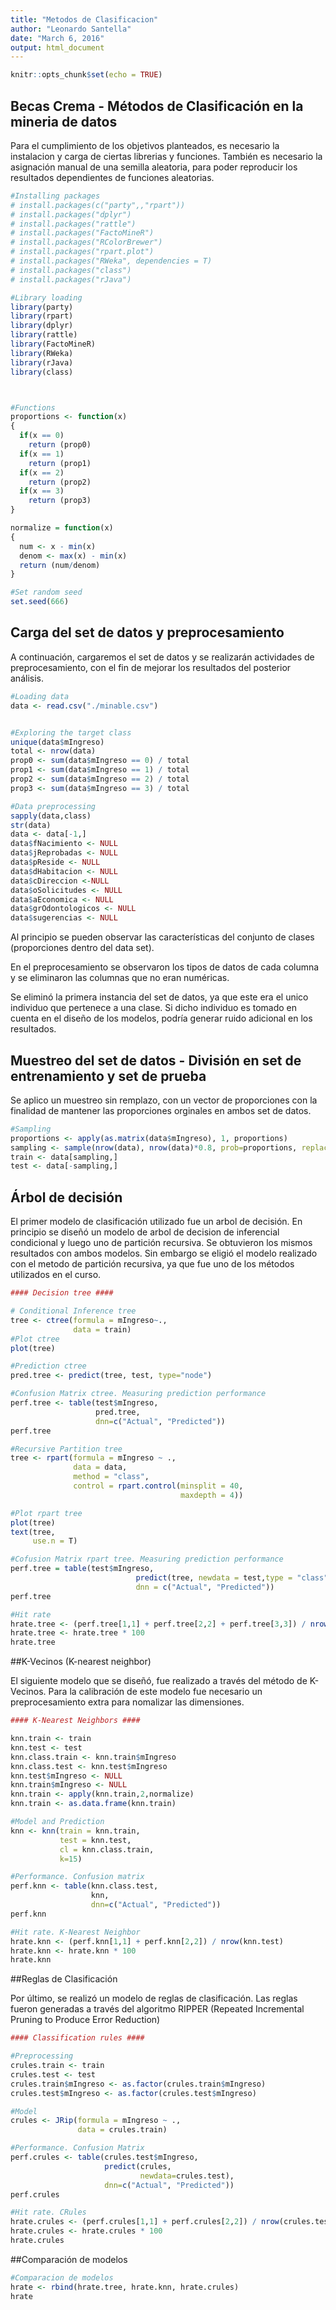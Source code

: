 ```yaml
---
title: "Metodos de Clasificacion"
author: "Leonardo Santella"
date: "March 6, 2016"
output: html_document
---
```


```r
knitr::opts_chunk$set(echo = TRUE)
```

## Becas Crema - Métodos de Clasificación en la mineria de datos

Para el cumplimiento de los objetivos planteados, es necesario la instalacion y carga de ciertas librerias y funciones. También es necesario la asignación manual de una semilla aleatoria, para poder reproducir los resultados dependientes de funciones aleatorias.


```r
#Installing packages
# install.packages(c("party",,"rpart"))
# install.packages("dplyr")
# install.packages("rattle")
# install.packages("FactoMineR")
# install.packages("RColorBrewer")
# install.packages("rpart.plot")
# install.packages("RWeka", dependencies = T)
# install.packages("class")
# install.packages("rJava")

#Library loading
library(party)
library(rpart)
library(dplyr)
library(rattle)
library(FactoMineR)
library(RWeka)
library(rJava)
library(class)



#Functions
proportions <- function(x) 
{
  if(x == 0)
    return (prop0)
  if(x == 1)
    return (prop1)
  if(x == 2)
    return (prop2)
  if(x == 3)
    return (prop3)
}

normalize = function(x)
{
  num <- x - min(x)
  denom <- max(x) - min(x)
  return (num/denom)
}

#Set random seed
set.seed(666)
```

## Carga del set de datos y preprocesamiento

A continuación, cargaremos el set de datos y se realizarán actividades de preprocesamiento, con el fin de mejorar los resultados del
posterior análisis.

```r
#Loading data
data <- read.csv("./minable.csv")


#Exploring the target class
unique(data$mIngreso)
total <- nrow(data)
prop0 <- sum(data$mIngreso == 0) / total  
prop1 <- sum(data$mIngreso == 1) / total  
prop2 <- sum(data$mIngreso == 2) / total  
prop3 <- sum(data$mIngreso == 3) / total  

#Data preprocessing
sapply(data,class)
str(data)
data <- data[-1,]
data$fNacimiento <- NULL
data$jReprobadas <- NULL
data$pReside <- NULL
data$dHabitacion <- NULL
data$cDireccion <-NULL
data$oSolicitudes <- NULL
data$aEconomica <- NULL
data$grOdontologicos <- NULL
data$sugerencias <- NULL
```

Al principio se pueden observar las características del conjunto de clases (proporciones dentro del data set).

En el preprocesamiento se observaron los tipos de datos de cada columna y se eliminaron las columnas que no eran numéricas. 

Se eliminó la primera instancia del set de datos, ya que este era el unico individuo que pertenece a una clase. Si dicho individuo es tomado en cuenta en el diseño de los modelos, podría generar ruido adicional en los resultados.

## Muestreo del set de datos - División en set de entrenamiento y set de prueba

Se aplico un muestreo sin remplazo, con un vector de proporciones con la finalidad de mantener las proporciones orginales en ambos set de datos.

```r
#Sampling
proportions <- apply(as.matrix(data$mIngreso), 1, proportions)
sampling <- sample(nrow(data), nrow(data)*0.8, prob=proportions, replace=F)
train <- data[sampling,]
test <- data[-sampling,]
```

## Árbol de decisión

El primer modelo de clasificación utilizado fue un arbol de decisión. En principio se diseñó un modelo de arbol de decision de inferencial condicional y luego uno de partición recursiva. Se obtuvieron los mismos resultados con ambos modelos. Sin embargo se eligió el modelo realizado con el metodo de partición recursiva, ya que fue uno de los métodos utilizados en el curso.

```r
#### Decision tree ####

# Conditional Inference tree
tree <- ctree(formula = mIngreso~.,
              data = train)
#Plot ctree
plot(tree)

#Prediction ctree
pred.tree <- predict(tree, test, type="node")

#Confusion Matrix ctree. Measuring prediction performance
perf.tree <- table(test$mIngreso,
                   pred.tree,
                   dnn=c("Actual", "Predicted"))
perf.tree

#Recursive Partition tree
tree <- rpart(formula = mIngreso ~ .,
              data = data,
              method = "class",
              control = rpart.control(minsplit = 40,
                                      maxdepth = 4))

#Plot rpart tree
plot(tree)
text(tree, 
     use.n = T)

#Cofusion Matrix rpart tree. Measuring prediction performance
perf.tree = table(test$mIngreso, 
                            predict(tree, newdata = test,type = "class"),
                            dnn = c("Actual", "Predicted"))
perf.tree

#Hit rate
hrate.tree <- (perf.tree[1,1] + perf.tree[2,2] + perf.tree[3,3]) / nrow(test)
hrate.tree <- hrate.tree * 100
hrate.tree
```

##K-Vecinos (K-nearest neighbor)

El siguiente modelo que se diseñó, fue realizado a través del método de K-Vecinos. Para la calibración de este modelo fue necesario
un preprocesamiento extra para nomalizar las dimensiones.

```r
#### K-Nearest Neighbors ####

knn.train <- train
knn.test <- test
knn.class.train <- knn.train$mIngreso
knn.class.test <- knn.test$mIngreso
knn.test$mIngreso <- NULL
knn.train$mIngreso <- NULL
knn.train <- apply(knn.train,2,normalize)
knn.train <- as.data.frame(knn.train)

#Model and Prediction
knn <- knn(train = knn.train,
           test = knn.test,
           cl = knn.class.train,
           k=15)

#Performance. Confusion matrix
perf.knn <- table(knn.class.test, 
                  knn,
                  dnn=c("Actual", "Predicted"))
perf.knn

#Hit rate. K-Nearest Neighbor
hrate.knn <- (perf.knn[1,1] + perf.knn[2,2]) / nrow(knn.test)
hrate.knn <- hrate.knn * 100
hrate.knn

```

##Reglas de Clasificación

Por último, se realizó un modelo de reglas de clasificación. Las reglas fueron generadas a través del algoritmo RIPPER (Repeated Incremental Pruning to Produce Error Reduction)

```r
#### Classification rules ####

#Preprocessing
crules.train <- train
crules.test <- test
crules.train$mIngreso <- as.factor(crules.train$mIngreso)
crules.test$mIngreso <- as.factor(crules.test$mIngreso)

#Model
crules <- JRip(formula = mIngreso ~ .,
               data = crules.train)

#Performance. Confusion Matrix
perf.crules <- table(crules.test$mIngreso, 
                     predict(crules,
                             newdata=crules.test),
                     dnn=c("Actual", "Predicted"))
perf.crules

#Hit rate. CRules
hrate.crules <- (perf.crules[1,1] + perf.crules[2,2]) / nrow(crules.test)
hrate.crules <- hrate.crules * 100
hrate.crules

```

##Comparación de modelos

```r
#Comparacion de modelos
hrate <- rbind(hrate.tree, hrate.knn, hrate.crules)
hrate
```